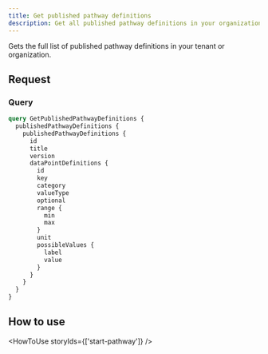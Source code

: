 ```yaml
---
title: Get published pathway definitions
description: Get all published pathway definitions in your organization
---
```


Gets the full list of published pathway definitions in your tenant or organization.

## Request

### Query

```graphql
query GetPublishedPathwayDefinitions {
  publishedPathwayDefinitions {
    publishedPathwayDefinitions {
      id
      title
      version
      dataPointDefinitions {
        id
        key
        category
        valueType
        optional
        range {
          min
          max
        }
        unit
        possibleValues {
          label
          value
        }
      }
    }
  }
}
```

## How to use

<HowToUse storyIds={['start-pathway']} />
